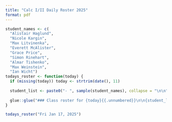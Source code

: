 ```yaml
---
title: "Calc I/II Daily Roster 2025"
format: pdf
---
```


```r
student_names <- c(
  "Alistair Haglund",
  "Nicole Kargin",
  "Max Litvinenka",
  "Everett McAlister",
  "Grace Price",
  "Simon Rinehart",
  "Almar Tishenko",
  "Max Weinstein",
  "Ian Wicht")
todays_roster <- function(today) {
  if (missing(today)) today <- strtrim(date(), 11)
  
  student_list <- paste0("- ", sample(student_names), collapse = "\n\n")
  
  glue::glue("### Class roster for {today}{{.unnumbered}}\n\n{student_list}")
}
```




```r
todays_roster("Fri Jan 17, 2025")
```

